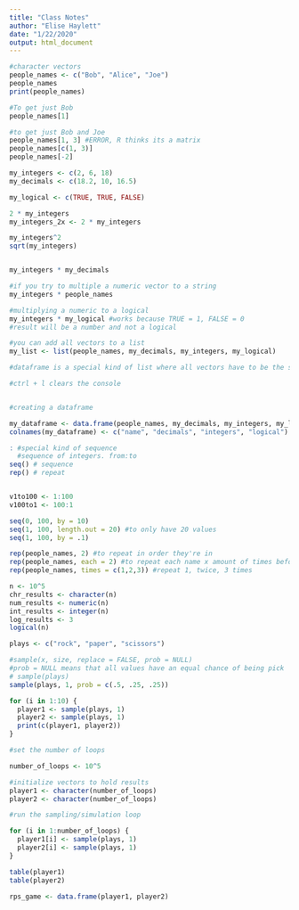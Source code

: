 ```yaml
---
title: "Class Notes"
author: "Elise Haylett"
date: "1/22/2020"
output: html_document
---
```


```r
#character vectors
people_names <- c("Bob", "Alice", "Joe")
people_names
print(people_names)

#To get just Bob
people_names[1]

#to get just Bob and Joe
people_names[1, 3] #ERROR, R thinks its a matrix
people_names[c(1, 3)]
people_names[-2]
```





```r
my_integers <- c(2, 6, 18)
my_decimals <- c(18.2, 10, 16.5)
```





```r
my_logical <- c(TRUE, TRUE, FALSE)
```





```r
2 * my_integers
my_integers_2x <- 2 * my_integers

my_integers^2
sqrt(my_integers)


my_integers * my_decimals
```





```r
#if you try to multiple a numeric vector to a string
my_integers * people_names

#multiplying a numeric to a logical
my_integers * my_logical #works because TRUE = 1, FALSE = 0
#result will be a number and not a logical
```





```r
#you can add all vectors to a list
my_list <- list(people_names, my_decimals, my_integers, my_logical)

#dataframe is a special kind of list where all vectors have to be the same length... other characteristics make so where there are variables

#ctrl + l clears the console


#creating a dataframe

my_dataframe <- data.frame(people_names, my_decimals, my_integers, my_logical)
colnames(my_dataframe) <- c("name", "decimals", "integers", "logical")
```





```r
: #special kind of sequence
  #sequence of integers. from:to
seq() # sequence
rep() # repeat


v1to100 <- 1:100
v100to1 <- 100:1

seq(0, 100, by = 10)
seq(1, 100, length.out = 20) #to only have 20 values
seq(1, 100, by = .1)
```





```r
rep(people_names, 2) #to repeat in order they're in
rep(people_names, each = 2) #to repeat each name x amount of times before the next
rep(people_names, times = c(1,2,3)) #repeat 1, twice, 3 times

```





```r
n <- 10^5
chr_results <- character(n)
num_results <- numeric(n)
int_results <- integer(n)
log_results <- 3
logical(n)
```





```r
plays <- c("rock", "paper", "scissors")

#sample(x, size, replace = FALSE, prob = NULL)
#prob = NULL means that all values have an equal chance of being pick
# sample(plays)
sample(plays, 1, prob = c(.5, .25, .25))
```





```r
for (i in 1:10) {
  player1 <- sample(plays, 1)
  player2 <- sample(plays, 1)
  print(c(player1, player2))
}
```




```r
#set the number of loops

number_of_loops <- 10^5

#initialize vectors to hold results
player1 <- character(number_of_loops)
player2 <- character(number_of_loops)

#run the sampling/simulation loop

for (i in 1:number_of_loops) {
  player1[i] <- sample(plays, 1)
  player2[i] <- sample(plays, 1)
}

table(player1)
table(player2)

rps_game <- data.frame(player1, player2)
```

